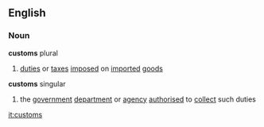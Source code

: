 ==English==
===Noun===
'''customs''' plural
# [[duty|duties]] or [[tax]]es [[impos]]ed on [[import]]ed [[goods]]
'''customs''' singular
# the [[government]] [[department]] or [[agency]] [[authorise]]d to [[collect]] such duties

[[it:customs]]